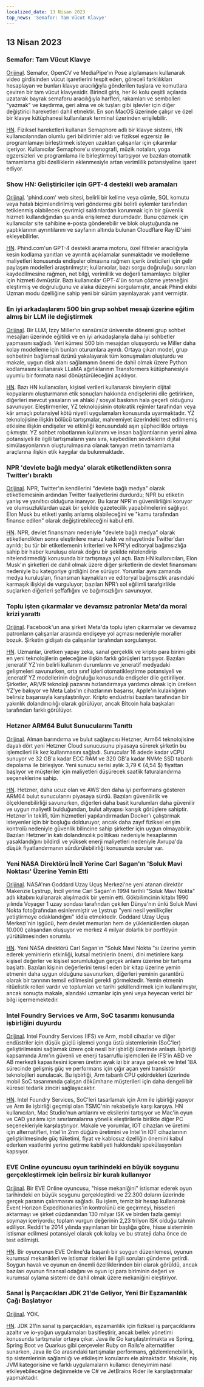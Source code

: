 ```yaml
---
localized_date: 13 Nisan 2023
top_news: 'Semafor: Tam Vücut Klavye'
---
```




<CallToAction />

<Steps>

## 13 Nisan 2023

### Semafor: Tam Vücut Klavye

[Orijinal](https://github.com/everythingishacked/Semaphore).
Semafor, OpenCV ve MediaPipe'ın Pose algılamasını kullanarak video girdisinden vücut işaretlerini tespit eden, göreceli farklılıkları hesaplayan ve bunları klavye aracılığıyla gönderilen tuşlara ve komutlara çeviren bir tam vücut klavyesidir. Birincil giriş, her iki kolu çeşitli açılarda uzatarak bayrak semaforu aracılığıyla harfleri, rakamları ve sembolleri "yazmak" ve kaydırma, geri alma ve ok tuşları gibi işlevler için diğer değiştirici hareketleri dahil etmektir. En son MacOS üzerinde çalışır ve özel bir klavye kütüphanesi kullanılarak terminal üzerinden erişilebilir.

[HN](http://news.ycombinator.com/item?id=35536550).
Fiziksel hareketleri kullanan Semaphore adlı bir klavye sistemi, HN kullanıcılarından olumlu geri bildirimler aldı ve fiziksel egzersiz ile programlamayı birleştirmek isteyen uzaktan çalışanlar için çıkarımlar içeriyor. Kullanıcılar Semaphore'u stenografi, müzik notaları, yoga egzersizleri ve programlama ile birleştirmeyi tartışıyor ve bazıları otomatik tamamlama gibi özelliklerin eklenmesiyle artan verimlilik potansiyeline işaret ediyor.

### Show HN: Geliştiriciler için GPT-4 destekli web aramaları

[Orijinal](https://www.phind.com).
'phind.com' web sitesi, belirli bir kelime veya cümle, SQL komutu veya hatalı biçimlendirilmiş veri gönderme gibi belirli eylemler tarafından tetiklenmiş olabilecek çevrimiçi saldırılardan korunmak için bir güvenlik hizmeti kullandığından şu anda erişilemez durumdadır. Bunu çözmek için kullanıcılar site sahibine e-posta gönderebilir ve blok oluştuğunda ne yaptıklarının ayrıntılarını ve sayfanın altında bulunan Cloudflare Ray ID'sini ekleyebilirler.

[HN](http://news.ycombinator.com/item?id=35543668).
Phind.com'un GPT-4 destekli arama motoru, özel filtreler aracılığıyla kesin kodlama yanıtları ve ayrıntılı açıklamalar sunmaktadır ve modelleme maliyetleri konusunda endişeler olmasına rağmen içerik üreticileri için gelir paylaşım modelleri araştırılmıştır; kullanıcılar, bazı sorgu doğruluğu sorunları kaydedilmesine rağmen, net bilgi, verimlilik ve değerli tamamlayıcı bilgiler için hizmeti övmüştür. Bazı kullanıcılar GPT-4'ün sorun çözme yeteneğini eleştirmiş ve doğruluğunu ve alaka düzeyini sorgulamıştır, ancak Phind ekibi Uzman modu özelliğine sahip yeni bir sürüm yayınlayarak yanıt vermiştir.

### En iyi arkadaşlarımı 500 bin grup sohbet mesajı üzerine eğitim almış bir LLM ile değiştirmek

[Orijinal](https://www.izzy.co/blogs/robo-boys.html).
Bir LLM, Izzy Miller'ın sansürsüz üniversite dönemi grup sohbet mesajları üzerinde eğitildi ve en iyi arkadaşlarıyla daha iyi sohbetler yapmasını sağladı. Veri kümesi 500 bin mesajdan oluşuyordu ve Miller daha kolay modelleme için bunları oturumlara ayırdı. Ortaya çıkan model, grup sohbetinin bağlamsal özünü yakalayarak tüm konuşmaları oluşturdu ve makale, uygun disk alanı sağlamanın önemi de dahil olmak üzere Python kodlamasını kullanarak LLaMA ağırlıklarının Transformers kütüphanesiyle uyumlu bir formata nasıl dönüştürüleceğini açıklıyor.

[HN](http://news.ycombinator.com/item?id=35540154).
Bazı HN kullanıcıları, kişisel verileri kullanarak bireylerin dijital kopyalarını oluşturmanın etik sonuçları hakkında endişelerini dile getirirken, diğerleri mevcut yasaların ve ahlaki / sosyal baskının hala geçerli olduğunu savunuyor. Eleştirmenler, YZ teknolojisinin otokratik rejimler tarafından veya kâr amaçlı potansiyel kötü niyetli uygulamaları konusunda uyarmaktadır. YZ teknolojisine ilişkin bölücü tartışmalar, mahremiyet üzerindeki test edilmemiş etkisine ilişkin endişeler ve etkinliği konusundaki aşırı şüphecilikle ortaya çıkmıştır. YZ sohbet robotlarının kullanımı ve insan bağlantılarının yerini alma potansiyeli ile ilgili tartışmaların yanı sıra, kaybedilen sevdiklerin dijital simülasyonlarının oluşturulmasına olanak tanıyan metin tamamlama araçlarına ilişkin etik kaygılar da bulunmaktadır.

### NPR 'devlete bağlı medya' olarak etiketlendikten sonra Twitter'ı bıraktı

[Orijinal](https://www.wbur.org/npr/1169269161/npr-leaves-twitter-government-funded-media-label).
NPR, Twitter'ın kendilerini "devlete bağlı medya" olarak etiketlemesinin ardından Twitter faaliyetlerini durdurdu; NPR bu etiketin yanlış ve yanıltıcı olduğuna inanıyor. Bu karar NPR'ın güvenilirliğini koruyor ve olumsuzluklardan uzak bir şekilde gazetecilik yapabilmelerini sağlıyor. Elon Musk bu etiketi yanlış anlamış olabileceğini ve "kamu tarafından finanse edilen" olarak değiştirebileceğini kabul etti.

[HN](http://news.ycombinator.com/item?id=35539280).
NPR, devlet finansmanı nedeniyle "devlete bağlı medya" olarak etiketlendikten sonra eleştirilere maruz kaldı ve nihayetinde Twitter'dan ayrıldı; bu tür bir etiketlemenin kriterleri ve NPR'yi editoryal bağımsızlığa sahip bir haber kuruluşu olarak doğru bir şekilde nitelendirip nitelendirmediği konusunda bir tartışmaya yol açtı. Bazı HN kullanıcıları, Elon Musk'ın şirketleri de dahil olmak üzere diğer şirketlerin de devlet finansmanı nedeniyle bu kategoriye girdiğini öne sürüyor. Yorumlar aynı zamanda medya kuruluşları, finansman kaynakları ve editoryal bağımsızlık arasındaki karmaşık ilişkiyi de vurguluyor; bazıları NPR'ı sol eğilimli tarafgirlikle suçlarken diğerleri şeffaflığını ve bağımsızlığını savunuyor.

### Toplu işten çıkarmalar ve devamsız patronlar Meta'da moral krizi yarattı

[Orijinal](https://www.nytimes.com/2023/04/12/technology/meta-layoffs-employees-management.html).
Facebook'un ana şirketi Meta'da toplu işten çıkarmalar ve devamsız patronların çalışanlar arasında endişeye yol açması nedeniyle moraller bozuk. Şirketin gidişatı da çalışanlar tarafından sorgulanıyor.

[HN](http://news.ycombinator.com/item?id=35537813).
Uzmanlar, üretken yapay zeka, sanal gerçeklik ve kripto para birimi gibi en yeni teknolojilerin geleceğine ilişkin farklı görüşleri tartışıyor. Bazıları jeneratif YZ'nin belirli kullanım durumlarını ve jeneratif medyadaki gelişmeleri savunurken, orta sınıf işleri otomatikleştirme potansiyeli ve jeneratif YZ modellerinin doğruluğu konusunda endişeler dile getiriliyor. Şirketler, AR/VR teknoloji pazarını hızlandırmaya yardımcı olmak için üretken YZ'ye bakıyor ve Meta Labs'ın cihazlarının başarısı, Apple'ın kulaklığının belirsiz başarısıyla karşılaştırılıyor. Kripto endüstrisi bazıları tarafından bir yakınlık dolandırıcılığı olarak görülüyor, ancak Bitcoin hala başkaları tarafından farklı görülüyor.

### Hetzner ARM64 Bulut Sunucularını Tanıttı

[Orijinal](https://www.hetzner.com/press-release/arm64-cloud/).
Alman barındırma ve bulut sağlayıcısı Hetzner, Arm64 teknolojisine dayalı dört yeni Hetzner Cloud sunucusunu piyasaya sürerek şirketin bu işlemcileri ilk kez kullanmasını sağladı. Sunucular 16 adede kadar vCPU sunuyor ve 32 GB'a kadar ECC RAM ve 320 GB'a kadar NVMe SSD tabanlı depolama ile birleşiyor. Yeni sunucu serisi aylık 3,79 € (4,54 $) fiyattan başlıyor ve müşteriler için maliyetleri düşürecek saatlik faturalandırma seçeneklerine sahip.

[HN](http://news.ycombinator.com/item?id=35540084).
Hetzner, daha ucuz olan ve AWS'den daha iyi performans gösteren ARM64 bulut sunucularını piyasaya sürdü. Bazıları güvenilirlik ve ölçeklenebilirliği savunurken, diğerleri daha basit kurulumları daha güvenilir ve uygun maliyetli bulduğundan, bulut altyapısı karışık görüşlere sahiptir. Hetzner'in teklifi, tüm hizmetleri yapılandırmadan Docker'ı çalıştırmak isteyenler için bir boşluğu dolduruyor, ancak daha zayıf fiziksel erişim kontrolü nedeniyle güvenlik bilincine sahip şirketler için uygun olmayabilir. Bazıları Hetzner'in katı dolandırıcılık politikası nedeniyle hesaplarının yasaklandığını bildirdi ve yüksek enerji maliyetleri nedeniyle Avrupa'da düşük fiyatlandırmanın sürdürülebilirliği konusunda sorular var.

### Yeni NASA Direktörü İncil Yerine Carl Sagan'ın 'Soluk Mavi Noktası' Üzerine Yemin Etti

[Orijinal](https://www.independent.co.uk/space/nasa-director-carl-sagan-oath-b2317698.html).
NASA'nın Goddard Uzay Uçuş Merkezi'ne yeni atanan direktör Makenzie Lystrup, İncil yerine Carl Sagan'ın 1994 tarihli "Soluk Mavi Nokta" adlı kitabını kullanarak alışılmadık bir yemin etti. Gökbilimcinin kitabı 1990 yılında Voyager 1 uzay sondası tarafından çekilen Dünya'nın ünlü Soluk Mavi Nokta fotoğrafından esinlenmiştir ve Lystrup "yeni nesil yenilikçiler yetiştirmeye odaklandığını" iddia etmektedir. Goddard Uzay Uçuş Merkezi'nin işgücü, hem devlet memurları hem de yüklenicilerden oluşan 10.000 çalışandan oluşuyor ve merkez 4 milyar dolarlık bir portföyün yürütülmesinden sorumlu.

[HN](http://news.ycombinator.com/item?id=35536612).
Yeni NASA direktörü Carl Sagan'ın "Soluk Mavi Nokta "sı üzerine yemin ederek yeminlerin etkinliği, kutsal metinlerin önemi, dini metinlere karşı kişisel değerler ve kişisel sorumluluğun gerçek anlamı üzerine bir tartışma başlattı. Bazıları kişinin değerlerini temsil eden bir kitap üzerine yemin etmenin daha uygun olduğunu savunurken, diğerleri yeminin garantörü olarak bir tanrının temsil edilmesini gerekli görmektedir. Yemin etmenin ritüelistik rolleri vardır ve toplumları ve tarihi şekillendirmek için kullanılmıştır, ancak sonuçta makale, alandaki uzmanlar için yeni veya heyecan verici bir bilgi içermemektedir.

### Intel Foundry Services ve Arm, SoC tasarımı konusunda işbirliğini duyurdu

[Orijinal](https://www.intel.com/content/www/us/en/newsroom/news/intel-foundry-arm-announce-multigeneration-collaboration-leading-edge-soc-design.html).
Intel Foundry Services (IFS) ve Arm, mobil cihazlar ve diğer endüstriler için düşük güçlü işlemci yonga üstü sistemlerinin (SoC'ler) geliştirilmesini sağlamak üzere çok nesil bir işbirliği üzerinde anlaştı. İşbirliği kapsamında Arm'ın güvenli ve enerji tasarruflu işlemcileri ile IFS'in ABD ve AB merkezli kapasitesini içeren üretim ayak izi bir araya gelecek ve Intel 18A sürecinde gelişmiş güç ve performans için çığır açan yeni transistör teknolojileri sunulacak. Bu işbirliği, Arm tabanlı CPU çekirdekleri üzerinde mobil SoC tasarımında çalışan dökümhane müşterileri için daha dengeli bir küresel tedarik zinciri sağlayacaktır.

[HN](http://news.ycombinator.com/item?id=35539057).
Intel Foundry Services, SoC'leri tasarlamak için Arm ile işbirliği yapıyor ve Arm ile işbirliği geçmişi olan TSMC'nin rekabetiyle karşı karşıya. HN kullanıcıları, Mac Studio'nun artılarını ve eksilerini tartışıyor ve Mac'in oyun ve CAD yazılımı için sınırlamalarına yönelik eleştirilerle birlikte diğer PC seçenekleriyle karşılaştırıyor. Makale ve yorumlar, IOT cihazları ve üretimi için alternatifleri, Intel'in 2nm düğüm üretimini ve Intel'in IOT cihazlarının geliştirilmesinde güç tüketimi, fiyat ve kablosuz özelliğin önemini kabul ederken vaatlerini yerine getirme kabiliyeti hakkındaki spekülasyonları kapsıyor.

### EVE Online oyuncusu oyun tarihindeki en büyük soygunu gerçekleştirmek için belirsiz bir kuralı kullanıyor

[Orijinal](https://www.pcgamer.com/eve-online-player-uses-obscure-rule-to-pull-off-the-biggest-heist-in-the-games-history/).
Bir EVE Online oyuncusu, "hisse mekaniğini" istismar ederek oyun tarihindeki en büyük soygunu gerçekleştirdi ve 22.300 doların üzerinde gerçek paranın çalınmasını sağladı. Bu işlem, temiz bir hesap kullanarak Event Horizon Expeditionaries'in kontrolünü ele geçirmeyi, hisseleri aktarmayı ve şirket cüzdanından 130 milyar ISK ve birden fazla gemiyi soymayı içeriyordu; toplam vurgun değerinin 2,23 trilyon ISK olduğu tahmin ediliyor. Reddit'te 2014 yılında yayınlanan bir başlığa göre, hisse sisteminin istismar edilmesi potansiyel olarak çok kolay ve bu strateji daha önce de test edilmişti.

[HN](http://news.ycombinator.com/item?id=35533711).
Bir oyuncunun EVE Online'da başarılı bir soygun düzenlemesi, oyunun kurumsal mekanikleri ve istismar riskleri ile ilgili soruları gündeme getirdi. Soygun havalı ve oyunun en önemli özelliklerinden biri olarak görüldü, ancak bazıları oyunun finansal odağını ve oyun içi para biriminin değeri ve kurumsal oylama sistemi de dahil olmak üzere mekaniğini eleştiriyor.

### Sanal İş Parçacıkları JDK 21'de Geliyor, Yeni Bir Eşzamanlılık Çağı Başlatıyor

[Orijinal](https://www.infoq.com/news/2023/04/virtual-threads-arrives-jdk21/).
YOK.

[HN](http://news.ycombinator.com/item?id=35535906).
JDK 21'in sanal iş parçacıkları, eşzamanlılık için fiziksel iş parçacıklarını azaltır ve io-yoğun uygulamaları basitleştirir, ancak bellek yönetimi konusunda tartışmalar ortaya çıkar. Java ile Go karşılaştırılmakta ve Spring, Spring Boot ve Quarkus gibi çerçeveler Ruby on Rails'e alternatifler sunarken, Java ile Go arasındaki tartışmalar performans, gözlemlenebilirlik, tip sistemlerinin sağlamlığı ve etkileşim konularını ele almaktadır. Makale, niş JVM kategorisine ve farklı uygulamaların kullanıcı deneyimini nasıl etkileyebileceğine değinmekte ve C# ve JetBrains Rider ile karşılaştırmalar yapmaktadır.

</Steps>
